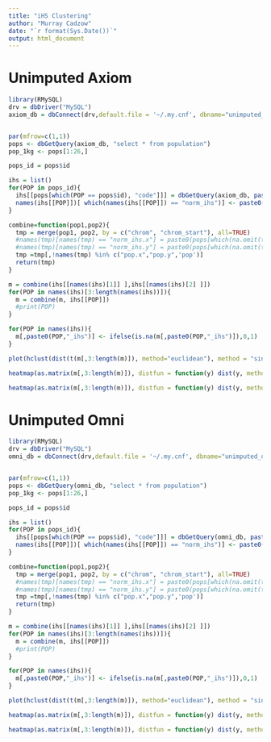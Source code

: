 ```yaml
---
title: "iHS Clustering"
author: "Murray Cadzow"
date: "`r format(Sys.Date())`"
output: html_document
---
```

  
# Unimputed Axiom
  
```r
library(RMySQL)
drv = dbDriver("MySQL")
axiom_db = dbConnect(drv,default.file = '~/.my.cnf', dbname="unimputed_axiom_selection")


par(mfrow=c(1,1))
pops <- dbGetQuery(axiom_db, "select * from population")
pop_1kg <- pops[1:26,]

pops_id = pops$id

ihs = list()
for(POP in pops_id){
  ihs[[pops[which(POP == pops$id), "code"]]] = dbGetQuery(axiom_db, paste0("select chrom, chrom_start, norm_ihs, pop from ihs where pop = '",POP,"' order by abs(norm_ihs) desc limit 1000;"))
  names(ihs[[POP]])[ which(names(ihs[[POP]]) == "norm_ihs")] <- paste0(pops[which(POP == pops$id), "code"],"_ihs")
}

combine=function(pop1,pop2){
  tmp = merge(pop1, pop2, by = c("chrom", "chrom_start"), all=TRUE)
  #names(tmp)[names(tmp) == "norm_ihs.x"] = paste0(pops[which(na.omit(tmp$pop.x) == pops$id), "code"] ,"_ihs")
  #names(tmp)[names(tmp) == "norm_ihs.y"] = paste0(pops[which(na.omit(tmp$pop.y) == pops$id), "code"] ,"_ihs")
  tmp =tmp[,!names(tmp) %in% c("pop.x","pop.y",'pop')]
  return(tmp)
}

m = combine(ihs[[names(ihs)[1]] ],ihs[[names(ihs)[2] ]])
for(POP in names(ihs)[3:length(names(ihs))]){
  m = combine(m, ihs[[POP]])
  #print(POP)
}

for(POP in names(ihs)){
  m[,paste0(POP,"_ihs")] <- ifelse(is.na(m[,paste0(POP,"_ihs")]),0,1)
}

```

```r
plot(hclust(dist(t(m[,3:length(m)]), method="euclidean"), method = "single"), main = "iHS Clustering")
```


```r
heatmap(as.matrix(m[,3:length(m)]), distfun = function(y) dist(y, method="euclidean"))
```

```r
heatmap(as.matrix(m[,3:length(m)]), distfun = function(y) dist(y, method="canberra"))
```


# Unimputed Omni
  
```r
library(RMySQL)
drv = dbDriver("MySQL")
omni_db = dbConnect(drv,default.file = '~/.my.cnf', dbname="unimputed_omni_selection")


par(mfrow=c(1,1))
pops <- dbGetQuery(omni_db, "select * from population")
pop_1kg <- pops[1:26,]

pops_id = pops$id

ihs = list()
for(POP in pops_id){
  ihs[[pops[which(POP == pops$id), "code"]]] = dbGetQuery(omni_db, paste0("select chrom, chrom_start, norm_ihs, pop from ihs where pop = '",POP,"' order by abs(norm_ihs) desc limit 1000;"))
  names(ihs[[POP]])[ which(names(ihs[[POP]]) == "norm_ihs")] <- paste0(pops[which(POP == pops$id), "code"],"_ihs")
}

combine=function(pop1,pop2){
  tmp = merge(pop1, pop2, by = c("chrom", "chrom_start"), all=TRUE)
  #names(tmp)[names(tmp) == "norm_ihs.x"] = paste0(pops[which(na.omit(tmp$pop.x) == pops$id), "code"] ,"_ihs")
  #names(tmp)[names(tmp) == "norm_ihs.y"] = paste0(pops[which(na.omit(tmp$pop.y) == pops$id), "code"] ,"_ihs")
  tmp =tmp[,!names(tmp) %in% c("pop.x","pop.y",'pop')]
  return(tmp)
}

m = combine(ihs[[names(ihs)[1]] ],ihs[[names(ihs)[2] ]])
for(POP in names(ihs)[3:length(names(ihs))]){
  m = combine(m, ihs[[POP]])
  #print(POP)
}

for(POP in names(ihs)){
  m[,paste0(POP,"_ihs")] <- ifelse(is.na(m[,paste0(POP,"_ihs")]),0,1)
}

```

```r
plot(hclust(dist(t(m[,3:length(m)]), method="euclidean"), method = "single"), main = "iHS Clustering")
```


```r
heatmap(as.matrix(m[,3:length(m)]), distfun = function(y) dist(y, method="euclidean"))
```

```r
heatmap(as.matrix(m[,3:length(m)]), distfun = function(y) dist(y, method="canberra"))
```
